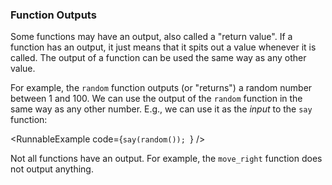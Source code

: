 
### Function Outputs

Some functions may have an output, also called a "return value". If a
function has an output, it just means that it spits out a value whenever
it is called. The output of a function can be used the same way as
any other value.

For example, the `random` function outputs (or "returns") a random
number between 1 and 100. We can use the output of the `random` function
in the same way as any other number. E.g., we can use it as the _input_ to
the `say` function:

<RunnableExample
  code={`say(random());
`}
/>

Not all functions have an output. For example, the `move_right` function
does not output anything.
